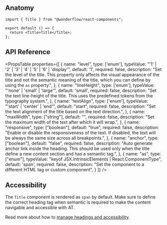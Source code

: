
<br />

## Anatomy

```tsx lines="1,4"
import { Title } from "@wonderflow/react-components";

export default () => {
  return <Title>Title</Title>;
};
```

## API Reference

<PropsTable
  properties={[
    {
      name: "level",
      type: ['enum'],
      typeValue: "'1' | '2' | '3' | '4' | '5' | '6' | 'display'",
      default: '1',
      required: false,
      description: "Set the level of the title. This property only affects the visual appearance of the title and not the semantic meaning of the title, which you can define by using the `as` property.",
    },
    {
      name: "lineHeight",
      type: ['enum'],
      typeValue: "'none' | 'small' | 'large'",
      default: 'small',
      required: false,
      description: "Set the text line-height of the title. This uses the predefined tokens from the typography system.",
    },
    {
      name: "textAlign",
      type: ['enum'],
      typeValue: "'start' | 'center' | 'end'",
      default: "start",
      required: false,
      description:
        "Set the text alignment of the title based on the text direction.",
    },
    {
      name: "maxWidth",
      type: ["string"],
      default: "",
      required: false,
      description:
        "Set the maximum width of the text after which it will wrap.",
    },
    {
      name: "responsive",
      type: ["boolean"],
      default: "true",
      required: false,
      description:
        "Enable or disable the responsiveness of the text. If disabled, the text will be always the same size across all breakpoints.",
    },
    {
      name: "anchor",
      type: ["boolean"],
      default: "false",
      required: false,
      description:
        "Auto generate anchor link inside the heading. This should be used only when the title define a new content section and has a semantic tag.",
    },
    {
      name: "as",
      type: ["enum"],
      typeValue: "keyof JSX.IntrinsicElements | React.ComponentType<any>",
      default: 'span',
      required: false,
      description:
        "Set the component to a different HTML tag or custom component",
    }
  ]}
/>

## Accessibility

The `Title` component is rendered as `span` by default. Make sure to define the correct heading tag when semantic is required to make the content navigable and accessible with AT.

Read more about how to [manage headings and accessibility](https://developer.mozilla.org/en-US/docs/Web/HTML/Element/Heading_Elements#accessibility_concerns).
